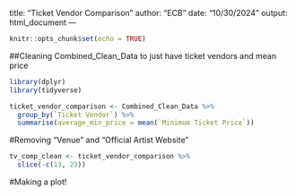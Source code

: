 
title: "Ticket Vendor Comparison"
author: "ECB"
date: "10/30/2024"
output: html_document
---

```r
knitr::opts_chunk$set(echo = TRUE)
```

##Cleaning Combined_Clean_Data to just have ticket vendors and mean price

```r
library(dplyr)
library(tidyverse)

ticket_vendor_comparison <- Combined_Clean_Data %>%
  group_by(`Ticket Vendor`) %>%
  summarise(average_min_price = mean(`Minimum Ticket Price`))

```

#Removing "Venue" and "Official Artist Website"

```r
tv_comp_clean <- ticket_vendor_comparison %>%
  slice(-c(13, 23))
```

#Making a plot!

